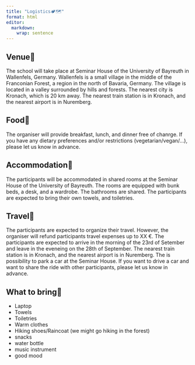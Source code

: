 ```yaml
---
title: "Logistics🏕️🗺️"
format: html
editor: 
  markdown: 
    wrap: sentence
---
```


## Venue🏡
The school will take place at Seminar House of the University of Bayreuth in Wallenfels, Germany. Wallenfels is a small village in the middle of the Franconian Forest, a region in the north of Bavaria, Germany. The village is located in a valley surrounded by hills and forests. The nearest city is Kronach, which is 20 km away. The nearest train station is in Kronach, and the nearest airport is in Nuremberg.

## Food🍱
The organiser will provide breakfast, lunch, and dinner free of chanrge. If you have any dietary preferences and/or restrictions (vegetarian/vegan/...), please let us know in advance.

## Accommodation🛌
The participants will be accommodated in shared rooms at the Seminar House of the University of Bayreuth. The rooms are equipped with bunk beds, a desk, and a wardrobe. The bathrooms are shared. The participants are expected to bring their own towels, and toiletries.

## Travel🚗
The participants are expected to organize their travel. However, the organiser will refund participants travel expenses up to XX €. The participants are expected to arrive in the morning of the 23rd of Setember and leave in the eveneing on the 28th of September. The nearest train station is in Kronach, and the nearest airport is in Nuremberg. The is possibility to park a car at the Seminar House. If you want to drive a car and want to share the ride with other participants, please let us know in advance.

## What to bring🎒
- Laptop
- Towels
- Toiletries
- Warm clothes
- Hiking shoes/Raincoat (we might go hiking in the forest)
- snacks
- water bottle
- music instrument
- good mood



